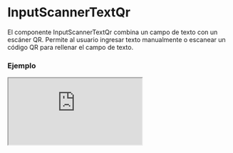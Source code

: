# InputScannerTextQr

El componente InputScannerTextQr combina un campo de texto con un escáner QR. Permite al usuario ingresar texto manualmente o escanear un código QR para rellenar el campo de texto.


### Ejemplo

<Iframe
  minHeightIframe="30dvh"
  src="https://fenextjs-component-storybook.vercel.app/iframe.html?args=&id=input-scanner-inputscannertextqr--index&viewMode=story"
/>

### Importación

Para importar el componente InputScannerTextQr, se puede hacer desde fenextjs

```tsx copy
import { InputScannerTextQr } from "fenextjs";
```

### Parámetros

| Parámetro                | Tipo                     | Requerido | Default            | Descripcion                                                                                          |
| ------------------------ | ------------------------ | --------- | ------------------ | ---------------------------------------------------------------------------------------------------- |
| className                | string                   | no        | ''                 | Clase CSS para personalizar el contenedor principal del componente.                                  |
| defaultValue             | string                   | no        | ''                 | Valor predeterminado del campo de texto.                                                             |
| onChange                 | (value: string) =\> void | no        | undefined          | Función que se ejecuta cuando el valor del campo de texto cambia, pasando el nuevo valor.            |
| icon                     | ReactNode                | no        | undefined          | Ícono que se muestra junto al campo de texto, en este caso, el escáner QR.                           |
| onChangeCameraContent    | ReactNode                | no        | \<CameraChange /\> | Contenido personalizado para el botón que permite cambiar entre cámaras en el escáner QR.            |
| buttonToggleFlashContent | ReactNode                | no        | \<Bolt /\>         | Contenido personalizado para el botón que activa o desactiva el flash de la cámara en el escáner QR. |
| buttonScannerContent     | ReactNode                | no        | \<Qr /\>           | Contenido personalizado para el botón que activa el escáner QR.                                      |

### Storybook

Para ver el storybook del componente lo puede hacer con este [link](https://fenextjs-component-storybook.vercel.app/?path=/story/input-scanner-inputscannertextqr--index)

### Usos

- Escáner de texto y QR básico

```tsx copy
<InputScannerTextQr onChange={(value) => console.log(value)} />
```

- Escáner de texto y QR con valor predeterminado

```tsx copy
<InputScannerTextQr
  defaultValue="Texto inicial"
  onChange={(value) => console.log(value)}
/>
```

- Escáner de texto y QR con icono personalizado

```tsx copy
<InputScannerTextQr icon={<div>Escanear QR</div>} />
```

